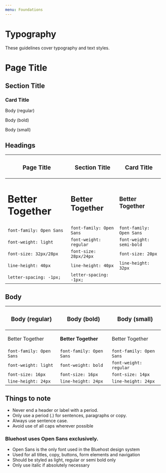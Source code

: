 ```yaml
---
menu: Foundations
---
```



# Typography

These guidelines cover typography and text styles.

<Playground>
  <h1>Page Title</h1>
  <h2>Section Title</h2>
  <h3>Card Title</h3>
  <p>Body (regular)</p>
  <p>Body (bold)</p>
  <p>Body (small)</p>
</Playground>

## Headings

| <h3>Page Title</h3>      | <h3>Section Title</h3>   | <h3>Card Title</h3>      |
| ------------------------ | ------------------------ | ------------------------ |
| <h1>Better Together</h1> | <h2>Better Together</h2> | <h3>Better Together</h3> |
| `font-family: Open Sans` | `font-family: Open Sans` | `font-family: Open Sans` |
| `font-weight: light`     | `font-weight: regular`   | `font-weight: semi-bold` |
| `font-size: 32px/28px`   | `font-size: 28px/24px`   | `font-size: 20px`        |
| `line-height: 40px`      | `line-height: 40px`      | `line-height: 32px`      |
| `letter-spacing: -1px;`  | `letter-spacing: -1px;`  |                          |

## Body

| <h3>Body (regular)</h3>  | <h3>Body (bold)</h3>                    | <h3>Body (small)</h3>    |
| ------------------------ | --------------------------------------- | ------------------------ |
| <p>Better Together</p>   | <p><strong>Better Together</strong></p> | <p>Better Together</p>   |
| `font-family: Open Sans` | `font-family: Open Sans`                | `font-family: Open Sans` |
| `font-weight: light`     | `font-weight: bold`                     | `font-weight: regular`   |
| `font-size: 16px`        | `font-size: 16px`                       | `font-size: 14px`        |
| `line-height: 24px`      | `line-height: 24px`                     | `line-height: 24px`      |

## Things to note

- Never end a header or label with a period.
- Only use a period (.) for sentences, paragraphs or copy.
- Always use sentence case.
- Avoid use of all caps wherever possible

### Bluehost uses Open Sans exclusively.

- Open Sans is the only font used in the Bluehost design system
- Used for all titles, copy, buttons, form elements and navigation
- Should be styled as light, regular or semi bold only
- Only use italic if absolutely necessary
